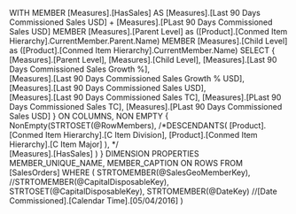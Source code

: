 ﻿
WITH
MEMBER [Measures].[HasSales] AS 
	[Measures].[Last 90 Days Commissioned Sales USD] + [Measures].[PLast 90 Days Commissioned Sales USD] 
MEMBER [Measures].[Parent Level] as
 ([Product].[Conmed Item Hierarchy].CurrentMember.Parent.Name)
MEMBER [Measures].[Child Level] as
 ([Product].[Conmed Item Hierarchy].CurrentMember.Name) 
SELECT
{	
	[Measures].[Parent Level],
	[Measures].[Child Level],
	[Measures].[Last 90 Days Commissioned Sales Growth %],	
	[Measures].[Last 90 Days Commissioned Sales Growth % USD],	
	[Measures].[Last 90 Days Commissioned Sales USD],	
	[Measures].[Last 90 Days Commissioned Sales TC],
	[Measures].[PLast 90 Days Commissioned Sales TC],
	[Measures].[PLast 90 Days Commissioned Sales USD]
} ON COLUMNS,
NON EMPTY
{
    NonEmpty(STRTOSET(@RowMembers),
		/*DESCENDANTS(
			[Product].[Conmed Item Hierarchy].[C Item Division],
			[Product].[Conmed Item Hierarchy].[C Item Major]
			),
			*/			
			 [Measures].[HasSales]
		)
} 
DIMENSION PROPERTIES 
MEMBER_UNIQUE_NAME,
MEMBER_CAPTION
ON ROWS
FROM [SalesOrders]
WHERE (
	STRTOMEMBER(@SalesGeoMemberKey),
	//STRTOMEMBER(@CapitalDisposableKey),
	STRTOSET(@CapitalDisposableKey),
	STRTOMEMBER(@DateKey) //[Date Commissioned].[Calendar Time].[05/04/2016]
)
